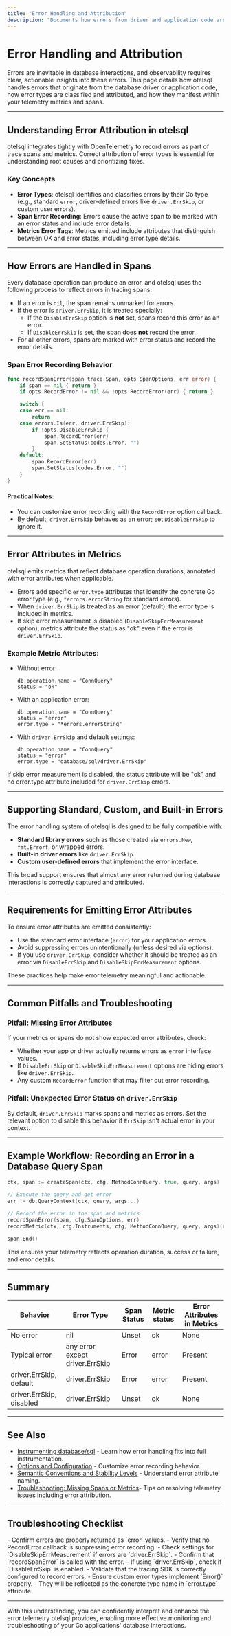 ```yaml
---
title: "Error Handling and Attribution"
description: "Documents how errors from driver and application code are handled, how error.type is determined, and how this appears in metrics and spans. Outlines support for standard, custom, and built-in error types, and clarifies requirements for error attribute emission."
---
```


# Error Handling and Attribution

Errors are inevitable in database interactions, and observability requires clear, actionable insights into these errors. This page details how otelsql handles errors that originate from the database driver or application code, how error types are classified and attributed, and how they manifest within your telemetry metrics and spans.

---

## Understanding Error Attribution in otelsql

otelsql integrates tightly with OpenTelemetry to record errors as part of trace spans and metrics. Correct attribution of error types is essential for understanding root causes and prioritizing fixes.

### Key Concepts

- **Error Types**: otelsql identifies and classifies errors by their Go type (e.g., standard `error`, driver-defined errors like `driver.ErrSkip`, or custom user errors).
- **Span Error Recording**: Errors cause the active span to be marked with an error status and include error details.
- **Metrics Error Tags**: Metrics emitted include attributes that distinguish between OK and error states, including error type details.

---

## How Errors are Handled in Spans

Every database operation can produce an error, and otelsql uses the following process to reflect errors in tracing spans:

- If an error is `nil`, the span remains unmarked for errors.
- If the error is `driver.ErrSkip`, it is treated specially:
  - If the `DisableErrSkip` option is **not** set, spans record this error as an error.
  - If `DisableErrSkip` is set, the span does **not** record the error.
- For all other errors, spans are marked with error status and record the error details.

### Span Error Recording Behavior

```go
func recordSpanError(span trace.Span, opts SpanOptions, err error) {
    if span == nil { return }
    if opts.RecordError != nil && !opts.RecordError(err) { return }

    switch {
    case err == nil:
        return
    case errors.Is(err, driver.ErrSkip):
        if !opts.DisableErrSkip {
            span.RecordError(err)
            span.SetStatus(codes.Error, "")
        }
    default:
        span.RecordError(err)
        span.SetStatus(codes.Error, "")
    }
}
```

#### Practical Notes:
- You can customize error recording with the `RecordError` option callback.
- By default, `driver.ErrSkip` behaves as an error; set `DisableErrSkip` to ignore it.

---

## Error Attributes in Metrics

otelsql emits metrics that reflect database operation durations, annotated with error attributes when applicable.

- Errors add specific `error.type` attributes that identify the concrete Go error type (e.g., `*errors.errorString` for standard errors).
- When `driver.ErrSkip` is treated as an error (default), the error type is included in metrics.
- If skip error measurement is disabled (`DisableSkipErrMeasurement` option), metrics attribute the status as "ok" even if the error is `driver.ErrSkip`.

### Example Metric Attributes:
- Without error:
  ```
  db.operation.name = "ConnQuery"
  status = "ok"
  ```
- With an application error:
  ```
  db.operation.name = "ConnQuery"
  status = "error"
  error.type = "*errors.errorString"
  ```
- With `driver.ErrSkip` and default settings:
  ```
  db.operation.name = "ConnQuery"
  status = "error"
  error.type = "database/sql/driver.ErrSkip"
  ```

If skip error measurement is disabled, the status attribute will be "ok" and no error.type attribute included for `driver.ErrSkip` errors.

---

## Supporting Standard, Custom, and Built-in Errors

The error handling system of otelsql is designed to be fully compatible with:

- **Standard library errors** such as those created via `errors.New`, `fmt.Errorf`, or wrapped errors.
- **Built-in driver errors** like `driver.ErrSkip`.
- **Custom user-defined errors** that implement the error interface.

This broad support ensures that almost any error returned during database interactions is correctly captured and attributed.

---

## Requirements for Emitting Error Attributes

To ensure error attributes are emitted consistently:

- Use the standard error interface (`error`) for your application errors.
- Avoid suppressing errors unintentionally (unless desired via options).
- If you use `driver.ErrSkip`, consider whether it should be treated as an error via `DisableErrSkip` and `DisableSkipErrMeasurement` options.

These practices help make error telemetry meaningful and actionable.

---

## Common Pitfalls and Troubleshooting

### Pitfall: Missing Error Attributes
If your metrics or spans do not show expected error attributes, check:

- Whether your app or driver actually returns errors as `error` interface values.
- If `DisableErrSkip` or `DisableSkipErrMeasurement` options are hiding errors like `driver.ErrSkip`.
- Any custom `RecordError` function that may filter out error recording.

### Pitfall: Unexpected Error Status on `driver.ErrSkip`
By default, `driver.ErrSkip` marks spans and metrics as errors. Set the relevant option to disable this behavior if `ErrSkip` isn't actual error in your context.

---

## Example Workflow: Recording an Error in a Database Query Span

```go
ctx, span := createSpan(ctx, cfg, MethodConnQuery, true, query, args)

// Execute the query and get error
err := db.QueryContext(ctx, query, args...)

// Record the error in the span and metrics
recordSpanError(span, cfg.SpanOptions, err)
recordMetric(ctx, cfg.Instruments, cfg, MethodConnQuery, query, args)(err)

span.End()
```

This ensures your telemetry reflects operation duration, success or failure, and error details.

---

## Summary
| Behavior                     | Error Type                  | Span Status | Metric status | Error Attributes in Metrics |
|-----------------------------|-----------------------------|-------------|---------------|-----------------------------|
| No error                    | nil                         | Unset       | ok            | None                        |
| Typical error               | any error except driver.ErrSkip | Error       | error         | Present                     |
| driver.ErrSkip, default     | driver.ErrSkip              | Error       | error         | Present                     |
| driver.ErrSkip, disabled    | driver.ErrSkip              | Unset       | ok            | None                        |

---

## See Also
- [Instrumenting database/sql](https://your-docs-path/api-reference/core-api/instrumenting-database) - Learn how error handling fits into full instrumentation.
- [Options and Configuration](https://your-docs-path/api-reference/core-api/option-configuration) - Customize error recording behavior.
- [Semantic Conventions and Stability Levels](https://your-docs-path/api-reference/advanced-reference/semantic-conventions) - Understand error attribute naming.
- [Troubleshooting: Missing Spans or Metrics](https://your-docs-path/guides/advanced-scenarios/troubleshooting-signals)- Tips on resolving telemetry issues including error attribution.

---

## Troubleshooting Checklist

<AccordionGroup title="Common Error Handling Issues">
<Accordion title="Error attributes not appearing in metrics">
- Confirm errors are properly returned as `error` values.
- Verify that no RecordError callback is suppressing error recording.
- Check settings for `DisableSkipErrMeasurement` if errors are `driver.ErrSkip`.
</Accordion>
<Accordion title="Spans not marked as errors when expected">
- Confirm that `recordSpanError` is called with the error.
- If using `driver.ErrSkip`, check if `DisableErrSkip` is enabled.
- Validate that the tracing SDK is correctly configured to record errors.
</Accordion>
<Accordion title="Custom errors not showing detailed error.type">
- Ensure custom error types implement `Error()` properly.
- They will be reflected as the concrete type name in `error.type` attribute.
</Accordion>
</AccordionGroup>

---

With this understanding, you can confidently interpret and enhance the error telemetry otelsql provides, enabling more effective monitoring and troubleshooting of your Go applications' database interactions.
